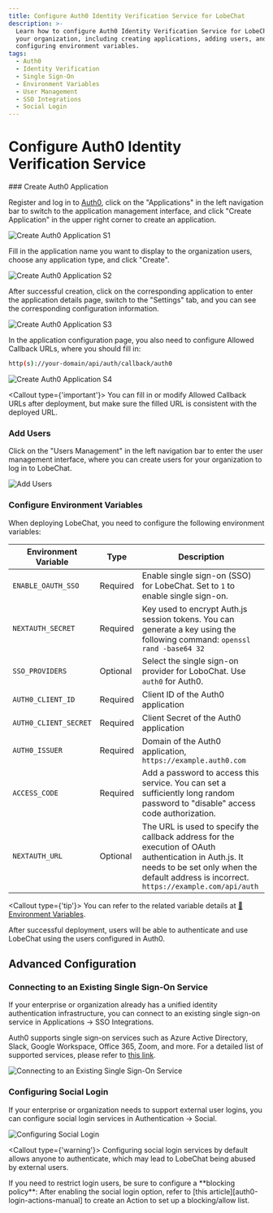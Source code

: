 ```yaml
---
title: Configure Auth0 Identity Verification Service for LobeChat
description: >-
  Learn how to configure Auth0 Identity Verification Service for LobeChat for
  your organization, including creating applications, adding users, and
  configuring environment variables.
tags:
  - Auth0
  - Identity Verification
  - Single Sign-On
  - Environment Variables
  - User Management
  - SSO Integrations
  - Social Login
---
```


# Configure Auth0 Identity Verification Service

<Steps>
  ### Create Auth0 Application

  Register and log in to [Auth0][auth0-client-page], click on the "Applications" in the left navigation bar to switch to the application management interface, and click "Create Application" in the upper right corner to create an application.

  <Image alt="Create Auth0 Application S1" inStep src="https://github.com/lobehub/lobe-chat/assets/30863298/f068190f-0027-4d3b-8667-d632e43d5a86" />

  Fill in the application name you want to display to the organization users, choose any application type, and click "Create".

  <Image alt="Create Auth0 Application S2" inStep src="https://github.com/lobehub/lobe-chat/assets/30863298/3e0082df-9b6f-46f3-b67f-bdc79e1eb2cc" />

  After successful creation, click on the corresponding application to enter the application details page, switch to the "Settings" tab, and you can see the corresponding configuration information.

  <Image alt="Create Auth0 Application S3" inStep src="https://github.com/lobehub/lobe-chat/assets/30863298/df4cea85-616a-46f5-b2de-42725d9b82a6" />

  In the application configuration page, you also need to configure Allowed Callback URLs, where you should fill in:

  ```bash
  http(s)://your-domain/api/auth/callback/auth0
  ```

  <Image alt="Create Auth0 Application S4" inStep src="https://github.com/lobehub/lobe-chat/assets/30863298/62fbd09f-a69a-4460-949b-0f6285fa65b9" />

  <Callout type={'important'}>
    You can fill in or modify Allowed Callback URLs after deployment, but make sure the filled URL is
    consistent with the deployed URL.
 
</Callout>

  ### Add Users

  Click on the "Users Management" in the left navigation bar to enter the user management interface, where you can create users for your organization to log in to LobeChat.

  <Image alt="Add Users" inStep src="https://github.com/lobehub/lobe-chat/assets/30863298/0beda150-d0b6-43cf-a9f1-fce928b83a96" />

  ### Configure Environment Variables

  When deploying LobeChat, you need to configure the following environment variables:

  | Environment Variable  | Type     | Description                                                                                                                                                                                         |
  | --------------------- | -------- | --------------------------------------------------------------------------------------------------------------------------------------------------------------------------------------------------- |
  | `ENABLE_OAUTH_SSO`    | Required | Enable single sign-on (SSO) for LobeChat. Set to `1` to enable single sign-on.                                                                                                                      |
  | `NEXTAUTH_SECRET`     | Required | Key used to encrypt Auth.js session tokens. You can generate a key using the following command: `openssl rand -base64 32`                                                                           |
  | `SSO_PROVIDERS`       | Optional | Select the single sign-on provider for LoboChat. Use `auth0` for Auth0.                                                                                                                             |
  | `AUTH0_CLIENT_ID`     | Required | Client ID of the Auth0 application                                                                                                                                                                  |
  | `AUTH0_CLIENT_SECRET` | Required | Client Secret of the Auth0 application                                                                                                                                                              |
  | `AUTH0_ISSUER`        | Required | Domain of the Auth0 application, `https://example.auth0.com`                                                                                                                                        |
  | `ACCESS_CODE`         | Required | Add a password to access this service. You can set a sufficiently long random password to "disable" access code authorization.                                                                      |
  | `NEXTAUTH_URL`        | Optional | The URL is used to specify the callback address for the execution of OAuth authentication in Auth.js. It needs to be set only when the default address is incorrect. `https://example.com/api/auth` |

  <Callout type={'tip'}>
    You can refer to the related variable details at [📘Environment Variables](/docs/self-hosting/environment-variable#auth0).
 
</Callout>
</Steps>

<Callout>
  After successful deployment, users will be able to authenticate and use LobeChat using the users
  configured in Auth0.
</Callout>

## Advanced Configuration

### Connecting to an Existing Single Sign-On Service

If your enterprise or organization already has a unified identity authentication infrastructure, you can connect to an existing single sign-on service in Applications -> SSO Integrations.

Auth0 supports single sign-on services such as Azure Active Directory, Slack, Google Workspace, Office 365, Zoom, and more. For a detailed list of supported services, please refer to [this link][auth0-sso-integrations].

<Image alt="Connecting to an Existing Single Sign-On Service" src="https://github.com/lobehub/lobe-chat/assets/30863298/9891347e-a338-4aa9-8714-f16c8dbcfcec" />

### Configuring Social Login

If your enterprise or organization needs to support external user logins, you can configure social login services in Authentication -> Social.

<Image alt="Configuring Social Login" src="https://github.com/lobehub/lobe-chat/assets/30863298/880749a6-5ba4-4e20-a968-b583a54de7fa" />

<Callout type={'warning'}>
  Configuring social login services by default allows anyone to authenticate, which may lead to
  LobeChat being abused by external users.
</Callout>

<Callout>
  If you need to restrict login users, be sure to configure a **blocking policy**: After enabling
  the social login option, refer to [this article][auth0-login-actions-manual] to create an Action
  to set up a blocking/allow list.
</Callout>

[auth0-client-page]: https://manage.auth0.com/dashboard
[auth0-login-actions-manual]: https://auth0.com/blog/permit-or-deny-login-requests-using-auth0-actions/
[auth0-sso-integrations]: https://marketplace.auth0.com/features/sso-integrations
